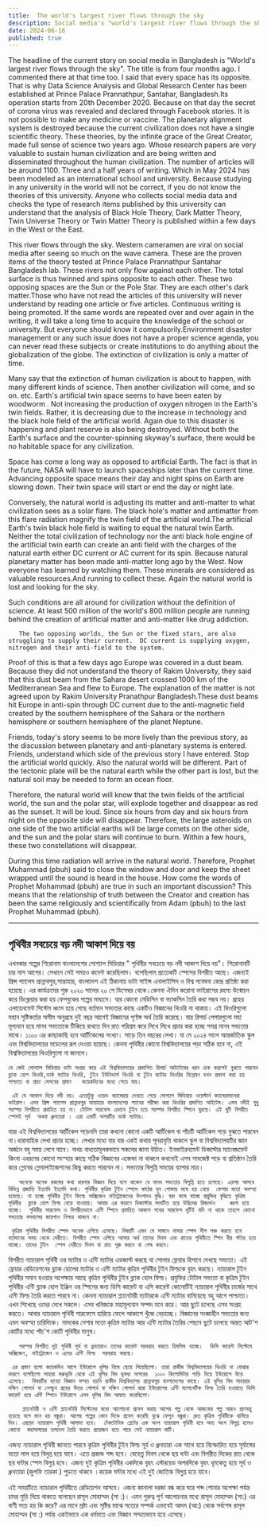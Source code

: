 ```yaml
---
title:  The world's largest river flows through the sky
description: Social media's "world's largest river flows through the sky" highlights findings from Rakim University. Theories on black holes, cosmic fields, and artificial vs. natural matter emphasize urgent environmental and scientific understanding.
date: 2024-06-16
published: true
---
```


The headline of the current story on social media in Bangladesh is "World's largest river flows through the sky". The title is from four months ago. I commented there at that time too. I said that every space has its opposite. That is why Data Science Analysis and Global Research Center has been established at Prince Palace Prannathpur, Santahar, Bangladesh.Its operation starts from 20th December 2020. Because on that day the secret of corona virus was revealed and declared through Facebook stories. It is not possible to make any medicine or vaccine. The planetary alignment system is destroyed because the current civilization does not have a single scientific theory.
These theories, by the infinite grace of the Great Creator, made full sense of science two years ago. Whose research papers are very valuable to sustain human civilization and are being written and disseminated throughout the human civilization. The number of articles will be around 1100. Three and a half years of writing. Which in May 2024 has been modeled as an international school and university. Because studying in any university in the world will not be correct, if you do not know the theories of this university. Anyone who collects social media data and checks the type of research items published by this university can understand that the analysis of Black Hole Theory, Dark Matter Theory, Twin Universe Theory or Twin Matter Theory is published within a few days in the West or the East.

This river flows through the sky. Western cameramen are viral on social media after seeing so much on the wave camera. These are the proven items of the theory tested at Prince Palace Prannathpur Santahar Bangladesh lab. These rivers not only flow against each other. The total surface is thus twinned and spins opposite to each other. These two opposing spaces are the Sun or the Pole Star. They are each other's dark matter.Those who have not read the articles of this university will never understand by reading one article or five articles. Continuous writing is being promoted. If the same words are repeated over and over again in the writing, it will take a long time to acquire the knowledge of the school or university. But everyone should know it compulsorily.Environment disaster management or any such issue does not have a proper science agenda, you can never read these subjects or create institutions to do anything about the globalization of the globe. The extinction of civilization is only a matter of time.

Many say that the extinction of human civilization is about to happen, with many different kinds of science. Then another civilization will come, and so on. etc. Earth's artificial twin space seems to have been eaten by woodworm . Not increasing the production of oxygen nitrogen in the Earth's twin fields. Rather, it is decreasing due to the increase in technology and the black hole field of the artificial world. Again due to this disaster is happening and plant reserve is also being destroyed.  Without both the Earth's surface and the counter-spinning skyway's surface, there would be no habitable space for any civilization.

Space has come a long way as opposed to artificial Earth. The fact is that in the future, NASA will have to launch spaceships later than the current time. Advancing opposite space means their day and night spins on Earth are slowing down. Their twin space will start or end the day or night late.

Conversely, the natural world is adjusting its matter and anti-matter to what civilization sees as a solar flare. The black hole's matter and antimatter from this flare radiation magnify the twin field of the artificial world.The artificial Earth's twin black hole field is waiting to equal the natural twin Earth. Neither the total civilization of technology nor the anti black hole engine of the artificial twin earth can create an anti field with the charges of the natural earth either DC current or AC current for its spin. Because natural planetary matter has been made anti-matter long ago by the West. Now everyone has learned by watching them. These minerals are considered as valuable resources.And running to collect these. Again the natural world is lost and looking for the sky.

Such conditions are all around for civilization without the definition of science. At least 500 million of the world's 800 million people are running behind the creation of artificial matter and anti-matter like drug addiction. 

       The two opposing worlds, the Sun or the fixed stars, are also struggling to supply their current.  DC current is supplying oxygen, nitrogen and their anti-field to the system.

Proof of this is that a few days ago Europe was covered in a dust beam. Because they did not understand the theory of Rakim University, they said that this dust beam from the Sahara desert crossed 1000 km of the Mediterranean Sea and flew to Europe.  The explanation of the matter is not agreed upon by Rakim University Pranathpur Bangladesh.These dust beams hit Europe in anti-spin through DC current due to the anti-magnetic field created by the southern hemisphere of the Sahara or the northern hemisphere or southern hemisphere of the planet Neptune.

Friends, today's story seems to be more lively than the previous story, as the discussion between planetary and anti-planetary systems is entered. Friends, understand which side of the previous story I have entered. Stop the artificial world quickly. Also the natural world will be different.  Part of the tectonic plate will be the natural earth while the other part is lost, but the natural soil may be needed to form an ocean floor.

Therefore, the natural world will know that the twin fields of the artificial world, the sun and the polar star, will explode together and disappear as red as the sunset. It will be loud. Since six hours from day and six hours from night on the opposite side will disappear. Therefore, the large asteroids on one side of the two artificial earths will be large comets on the other side, and the sun and the polar stars will continue to burn. Within a few hours, these two constellations will disappear.

During this time radiation will arrive in the natural world. Therefore, Prophet Muhammad (pbuh) said to close the window and door and keep the sheet wrapped until the sound is heard in the house. How come the words of Prophet Mohammad (pbuh) are true in such an important discussion? This means that the relationship of truth between the Creator and creation has been the same religiously and scientifically from Adam (pbuh) to the last Prophet Muhammad (pbuh).

---

## পৃথিবীর সবচেয়ে বড় নদী আকাশ দিয়ে বয়

এখনকার গল্পের শিরোনাম বাংলাদেশের সোশ‍্যাল মিডিয়ার " পৃথিবীর সবচেয়ে বড় নদী আকাশ দিয়ে বয়"। শিরোনামটি চার মাস আগের। সেখানে সেই সময়ও কমেন্ট করেছিলাম। বলেছিলাম প্রত‍্যেকটি স্পেসের বিপরীত আছে। এজন‍্যই প্রিন্স প‍্যালেস প্রান্নাথপুর,সান্তাহার, বাংলাদেশ এই ঠিকানায়  ডাটা সাইন্স এনালাইসিস ও বিশ্ব গবেষনা কেন্দ্র প্রতিষ্ঠা করা হয়েছে। এর কার্যক্রমের শুরু ২০২০ সালের ২০ শে ডিসেম্বর থেকে।কেননা ঐদিন করোনা ভাইরাসের রহস‍্য উন্মোচন করে ডিক্লেয়ার করা হয় ফেসবুকের গল্পের মাধ‍্যমে। যার কোনো মেডিসিন বা ভ‍্যাকসিন তৈরি করা সম্ভব নয়। গ্রহের এলায়েনমেন্ট সিস্টেম ধ্বংস হয়ে গেছে বর্তমান সভ‍্যতার কাছে একটিও বিজ্ঞানের থিওরি না থাকায়। এই থিওরিগুলো  মহান সৃষ্টিকর্তার অসীম অনুগ্রহে দুই বছর আগেই বিজ্ঞানের পূর্ণাঙ্গ অর্থ তৈরি করেছে। যার রিসার্চ পেপারগুলো মহা মূল‍্যবান হয়ে মানব সভ‍্যতাকে টিকিয়ে রাখতে দিন রাত পরিশ্রম করে  লিখে লিখে প্রচার করা হচ্ছে সমগ্র মানব সভ‍্যতার মাঝে। ১১০০ এর কাছাকাছি হবে আর্টিকেলের সংখ‍্যা। সাড়ে তিন বছরের লেখা। যা মে ২০২৪ সালে আন্তর্জাতিক স্কুল এবং  বিশ্ববিদ্যালয়ের মডেলের রূপ দেওয়া হয়েছে। কেননা পৃথিবীর কোনো বিশ্ববিদ্যালয়ের পড়া সঠিক হবে না, এই বিশ্ববিদ্যালয়ের থিওরিগুলো না জানলে।

    যে কেউ সোশ‍্যাল মিডিয়ার ডাটা সংগ্রহ করে এই বিশ্ববিদ্যালয়ের প্রকাশিত রিসার্চ আইটেমের ধরন চেক করলেই বুঝতে পারবেন ব্ল‍্যাক হোল থিওরি,ডার্ক ম‍্যাটার থিওরি, টুইন ইউনিভার্স থিওরি বা টুইন ম‍্যাটার থিওরির বিশ্লেষন যখন প্রকাশ করা হয় পাশ্চাত্য বা প্রাচ‍্য সেসবের প্রমাণ   কয়েকদিনের মধ‍্যে পেয়ে যায়।

     এই যে আকাশ দিয়ে নদী বয়। এতোটুকু ওয়েভ ক‍্যামেরায় দেখতে পেয়ে সোশ‍্যাল মিডিয়ায় ওয়েস্টার্ন ক‍্যামেরাম‍্যানরা ভাইরাল। এসব প্রিন্স প‍্যালেস প্রান্নাথপুর সান্তাহার বাংলাদেশের ল‍্যাবের পরীক্ষা করা থিওরির প্রমাণিত আইটেম। এসব নদীই শুধু পরস্পর বিপরীতে প্রবাহিত হয় না। টোটাল সারফেস এভাবে টুইন হয়ে পরস্পর বিপরীত স্পিনে ঘুরছে। এই দুটি বিপরীত  স্পেসই সূর্য  অথবা ধ্রুবতারা । এরা একটি অপরটির ডার্ক ম‍্যাটার।
যারা এই বিশ্ববিদ্যালয়ের আর্টিকেল পড়েননি তারা কখনো কোনো একটি আর্টিকেল বা পাঁচটি আর্টিকেল পড়ে বুঝতে পারবেন না।ধারাবাহিক লেখা প্রচার হচ্ছে। লেখার মধ‍্যে বার বার একই কথার   পূনরাবৃত্তি থাকলে স্কুল বা  বিশ্ববিদ্যালয়টির  জ্ঞান অর্জনে বহু সময় লেগে যাবে। অথচ বাধ‍্যতামূলকভাবে সকলের জানা উচিত।  ইনভাইরনমেন্ট ডিজাস্টার ম‍্যানেজমেন্ট কিংবা এধরনের কোনো সংস্হার কাছে সঠিক বিজ্ঞানের এজেন্ডা না থাকলে কখনোই এসব সাবজেক্ট পড়ে বা প্রতিষ্ঠান তৈরি করে গ্লোবের গ্লোবালাইজেশনের কিছু করতে পারবেন না। সভ‍্যতার বিলুপ্তি সময়ের ব‍্যাপার মাত্র।

       অনেকে অনেক রকমের কথা ধারনার বিজ্ঞান দিয়ে বলে থাকেন যে মানব সভ‍্যতার বিলুপ্তি হতে চলেছে। এরপর আসবে বিভিন্ন প্রজাতি ইত‍্যাদি ইত‍্যাদি কথা। পৃথিবীর কৃত্রিম টুইন স্পেসে কাঠের ঘূন পোকায় মষে হয় খেয়ে  ফেলার মতো অবস্হা হয়েছে। না হচ্ছে পৃথিবীর টুইন ফিল্ডে অক্সিজেন নাইট্রোজেনের উৎপাদন বৃদ্ধি। বরং কমে যাচ্ছে প্রযুক্তির বৃদ্ধিতে কৃত্রিম পৃথিবীর  ব্ল‍্যাক হোল ফিল্ড বেড়ে যাওয়ায়। আবার এর কারণে ডিজাস্টার সংঘটিত হয়ে উদ্ভিদের রিজার্ভও    ধ্বংস হয়ে যাচ্ছে।  পৃথিবীর সারফেস ও বিপরীতভাবে এন্টি স্পিনে প্রবাহিত আকাশ পথের সারফেস দুটিই যদি না থাকে তাহলে কোনো সভ‍্যতার বসবাসের জায়গাও নিশ্চয় থাকবে না।  

     কৃত্রিম ‍পৃথিবীর বিপরীত স্পেস অনেক এগিয়ে এসেছে। বিষয়টি এমন যে সামনে নাসার স্পেস শীপ লঞ্চ করতে হবে বর্তমানের সময় থেকে দেরীতে। বিপরীত স্পেস এগিয়ে আসার অর্থ তাদের দিবস এবং রাতের পৃথিবীতে স্পিন ধীর গতির হয়ে যাচ্ছে। তাদের টুইন  স্পেস দেরীতে দিবস বা রাত শুরু করবে বা শেষ করবে।

বিপরীত ন‍্যাচারাল পৃথিবী ওর ম‍্যাটার ও এন্টি ম‍্যাটার এডজাস্ট করছে যা সোলার ফ্লেয়ার হিসাবে দেখছে সভ‍্যতা। এই ফ্লেয়ার রেডিয়েশনের ব্ল‍্যাক হোলের ম‍্যাটার ও এন্টি ম‍্যাটার কৃত্রিম পৃথিবীর টুইন ফিল্ডকে বৃহৎ করছে।
       ন‍্যাচারাল টুইন পৃথিবীর সমান হওয়ার অপেক্ষায় আছে কৃত্রিম পৃথিবীর টুইন ব্ল‍্যাক হোল ফিল্ড। প্রযুক্তির টোটাল সভ‍্যতা বা কৃত্রিম টুইন পৃথিবীর এন্টি ব্ল‍্যাক হোল ইঞ্জিন ওর স্পিনের জন‍্য ডিসি কারেন্ট বা এসি কারেন্ট কোনোটিই ন‍্যাচারাল পৃথিবীর চার্জের সাথে এন্টি ফিল্ড তৈরি করতে পারবে না। কেননা ন‍্যাচারাল প্ল‍্যানেটারী ম‍্যাটারকে এন্টি ম‍্যাটার বানিয়েছে বহু আগে পাশ্চাত্য। এখন শিখেছে ওদের দেখে সকলে। এসব খনিজকে মহামূল‍্যবান সম্পদ মনে করে। আর ছুটে চলেছে এসব সংগ্রহ করতে। আবার ন‍্যাচারাল পৃথিবী সারফেসে হারিয়ে ফেলে আকাশে খুঁজে বেড়াচ্ছে। বিজ্ঞানের সংজ্ঞাহীন সভ‍্যতার জন‍্য এমন অবস্হা চারিদিকে। মাদকের নেশার মতো কৃত্রিম ম‍্যাটার আর এন্টি ম‍্যাটার তৈরির পেছনে ছুটে চলেছে অন্তত আট'শ কোটির মধ‍্যে পাঁচ'শ কোটি পৃথিবীর মানুষ। 

       পরস্পর বিপরীত দুই পৃথিবী সূর্য বা ধ্রবতারাও তাদের কারেন্ট সরবরাহ করতে হিমসিম খাচ্ছে।  ডিসি কারেন্ট সিস্টেমে অক্সিজেন, নাইট্রোজেন ও এদের এন্টি ফিল্ড  সরবরাহ করছে।

     এর প্রমাণ হলো কয়েকদিন আগে ইউরোপে ধূলির বিমে ছেয়ে গিয়েছিলো। তারা রাকীম বিশ্ববিদ্যালয়ের থিওরি না বোঝার কারণে বলেছিলো সাহারা মরুভূমি থেকে এই ধূলির বিম ভূমধ‍্য সাগরের  ১০০০ কিলোমিটার পাড়ি দিয়ে ইউরোপে উড়ে এসেছে।  বিষয়টির ব‍্যাখ‍্যা বিজ্ঞান সম্মত হয়নি রাকীম বিশ্ববিদ্যালয় প্রান্নাথপুর বাংলাদেশের কাছে। এই ধূলির বিম সাহারার দক্ষিণ গোলার্ধ বা নেপচুন গ্রহের উত্তর গোলার্ধ বা দক্ষিণ গোলার্ধ দ্বারা ইউরোপের এন্টি ম‍্যাগনেটিক ফিল্ড তৈরি হওয়াতে ডিসি কারেন্ট হয়ে এন্টি স্পিনে ইউরোপে এসব ধূলির বিম আঘাত করেছিলো।

        প্ল‍্যানেটারী ও এন্টি প্ল‍্যানেটারি সিস্টেমের মধ‍্যে আলোচনা প্রবেশ করায় আগের গল্প থেকে আজকের গল্প আরও প্রাণবন্তু হয়েছে বলে মনে হয় বন্ধুরা। আগের গল্পের কোন দিকে প্রবেশ করেছি বুঝে ফেলুন বন্ধুরা। দ্রুত কৃত্রিম পৃথিবীকে থামিয়ে দিন। এছাড়া ন‍্যাচারাল পৃথিবী আলাদা হবে।  টেকটোনিক প্লেটের এক অংশ ন‍্যাচারাল পৃথিবী হবে অন‍্য অংশ বিলুপ্ত হলেও কোনো  মহাসাগরের তলদেশ তৈরি করতে প্রয়োজন হতে পারে সেই ন‍্যাচারাল মাটি।

এজন‍্য ন‍্যাচারাল পৃথিবী জানতে পারবে কৃত্রিম পৃথিবীর টুইন ফিল্ড সূর্য ও ধ্রুবতারা এক সাথে হয়ে বিস্ফোরিত হয়ে সূর্যাস্তের মতো লাল হয়ে বিলুপ্ত হয়ে যাবে। এতে প্রকান্ড শব্দ হবে। যেহেতু দিবস থেকে ছয় ঘন্টা এবং বিপরীত দিকের রাত থেকে ছয় ঘন্টার স্পেস বিলুপ্ত হবে। এজন‍্য  দুই কৃত্রিম পৃথিবীর  একদিকে বৃহৎ এস্টরয়েড অপরদিকে বৃহৎ ধূমকেতু হয়ে সূর্য ও ধ্রুবতারা (জুলফি তারকা ) পুড়তে থাকবে ।কয়েক ঘন্টার মধ‍্যে এই দুই জোতিস্ক বিলুপ্ত হয়ে যাবে।

এই সময়টিতে ন‍্যাচারাল পৃথিবীতে রেডিয়েশন আসবে। এজন‍্য জানালা দরজা বন্ধ করে ঘরে শব্দ শোনার অপেক্ষা পর্যন্ত চাদর মুড়ি দিয়ে থাকতে বলেছেন  রাসূল মোহাম্মদ (সা :)। এমন গুরুত্ব পূর্ণ আলোচনার মধ‍্যে রাসূল মোহাম্মদ (সা:) এর বাণী সত‍্য হয় কি করে? এর মানে স্রষ্টা এবং সৃষ্টির মাঝে সত‍্যের সম্পর্ক এভাবেই আদম (আ:) থেকে সর্বশেষ রাসূল মোহাম্মদ (সা :) পর্যন্ত একইভাবে এক ধর্মমতে এবং বিজ্ঞান সম্মতভাবে হয়ে এসেছে।

